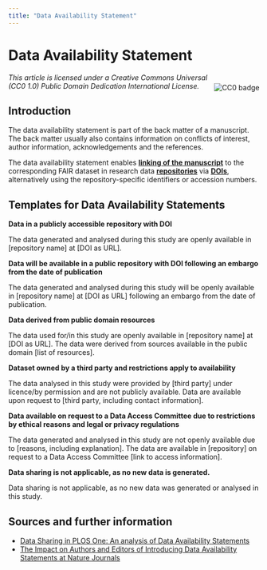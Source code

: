```yaml
---
title: "Data Availability Statement"
---
```

# Data Availability Statement

<img align="right" src='https://licensebuttons.net/l/zero/1.0/88x31.png' alt="CC0 badge" vspace="20"/>
<i>This article is licensed under a Creative Commons Universal (CC0 1.0) Public Domain Dedication International License.</i>

## Introduction

The data availability statement is part of the back matter of a manuscript. The back matter usually also contains information on conflicts of interest, author information, acknowledgements and the references. 

The data availability statement enables **[linking of the manuscript](/docs/data/data_publication)** to the corresponding FAIR dataset in research data **[repositories](/docs/topics/repositories)** via  **[DOIs](/docs/topics/pid)**, alternatively using the repository-specific identifiers or accession numbers.  

## Templates for Data Availability Statements

<b>Data in a publicly accessible repository with DOI</b>

The data generated and analysed during this study are openly available in [repository name] at [DOI as URL].

<b>Data will be available in a public repository with DOI following an embargo from the date of publication</b>

The data generated and analysed during this study will be openly available in [repository name] at [DOI as URL] following an embargo from the date of publication.

<b>Data derived from public domain resources</b>

The data used for/in this study are openly available in [repository name] at [DOI as URL]. The data were derived from sources available in the public domain [list of resources]. 

<b>Dataset owned by a third party and restrictions apply to availability</b>

The data analysed in this study were provided by [third party] under licence/by permission and are not publicly available. Data are available upon request to [third party, including contact information].

<b>Data available on request to a Data Access Committee due to restrictions by ethical reasons and legal or privacy regulations</b>

The data generated and analysed in this study are not openly available due to [reasons, including explanation]. The data are available in [repository] on request to a Data Access Committee [link to access information].

<b>Data sharing is not applicable, as no new data is generated.</b>

Data sharing is not applicable, as no new data was generated or analysed in this study.

## Sources and further information

- [Data Sharing in PLOS One: An analysis of Data Availability Statements](https://doi.org/10.1371/journal.pone.0194768)
- [The Impact on Authors and Editors of Introducing Data Availability Statements at Nature Journals](https://doi.org/10.2218/ijdc.v13i1.614)
